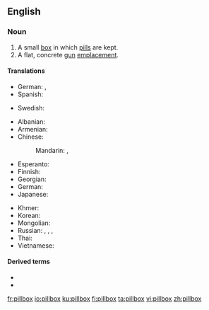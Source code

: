 ==English==

===Noun===
{{wikipedia}}
{{en-noun|es}}

# A small [[box]] in which [[pill]]s are kept.
# A flat, concrete [[gun]] [[emplacement]].

====Translations====
{{trans-top|box for pills}}
* German: {{t|de|Pillendose|f}}, {{t|de|Pillenschachtel|f}}
* Spanish: {{t|es|pastillero}}
{{trans-mid}}
* Swedish: {{t|sv|pillerdosa|c}}
{{trans-bottom}}

{{trans-top|gun emplacement}}
* Albanian: {{t-needed|sq}}
* Armenian: {{t-needed|hy}}
* Chinese:
*: Mandarin: {{t+|cmn|碉堡|tr=diāobǎo|sc=Hani}}, {{t+|cmn|地堡|tr=dìbǎo|sc=Hani}}
* Esperanto: {{t-needed|eo}}
* Finnish: {{t-needed|fi}}
* Georgian: {{t-needed|ka}}
* German: {{t+|de|Bunker|m}}
* Japanese: {{t|ja|トーチカ|tr=tōchika|sc=Jpan}}
{{trans-mid}}
* Khmer: {{t-needed|km}}
* Korean: {{t|ko|토치카|sc=Kore}}
* Mongolian: {{t-needed|mn}}
* Russian: {{t|ru|ДОТ|m}}, {{t|ru|долговре́менная огнева́я то́чка|f}} {{qualifier|longterm weapon emplacement}}, {{t|ru|ДЗОТ|m}}, {{t|ru|деревоземляна́я огнева́я то́чка|f}} {{qualifier|wood and earthen weapon emplacement}}
* Thai: {{t-needed|th}}
* Vietnamese: {{t-needed|vi}}
{{trans-bottom}}

====Derived terms====
* {{l|en|pillbox antenna}}
* {{l|en|pillbox hat}}

[[fr:pillbox]]
[[io:pillbox]]
[[ku:pillbox]]
[[fi:pillbox]]
[[ta:pillbox]]
[[vi:pillbox]]
[[zh:pillbox]]